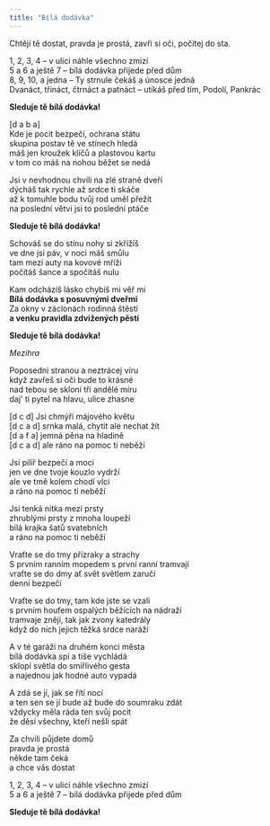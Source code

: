 ```yaml
---
title: "Bílá dodávka"
---
```


Chtějí tě dostat, pravda je prostá, zavři si oči, počítej do sta.

1, 2, 3, 4 – v ulici náhle všechno zmizí\
5 a 6 a ještě 7 – bílá dodávka přijede před dům\
8, 9, 10, a jedna – Ty strnule čekáš a únosce jedná\
Dvanáct, třináct, čtrnáct a patnáct – utíkáš před tím, Podolí, Pankrác

**Sleduje tě bílá dodávka!**

[d a b a]\
Kde je pocit bezpečí, ochrana státu\
skupina postav tě ve stínech hledá\
máš jen kroužek klíčů a plastovou kartu\
v tom co máš na nohou běžet se nedá

Jsi v nevhodnou chvíli na zlé straně dveří\
dýcháš tak rychle až srdce ti skáče\
až k tomuhle bodu tvůj rod uměl přežít\
na poslední větvi jsi to poslední ptáče

**Sleduje tě bílá dodávka!**

Schováš se do stínu nohy si zkřížíš\
ve dne jsi páv, v noci máš smůlu\
tam mezi auty na kovové mříži\
počítáš šance a spočítáš nulu

Kam odcházíš lásko chybíš mi věř mi\
**Bílá dodávka s posuvnými dveřmi**\
Za okny v záclonách rodinná štěstí\
**a venku pravidla zdvižených pěstí**

**Sleduje tě bílá dodávka!**

_Mezihra_

Poposedni stranou a neztrácej víru\
když zavřeš si oči bude to krásné\
nad tebou se skloní tři andělé míru\
daj' ti pytel na hlavu, ulice zhasne

[d c d] Jsi chmýří májového květu\
[d c a d] srnka malá, chytit ale nechat žít\
[d a f a] jemná pěna na hladině\
[d c a d] ale ráno na pomoc ti neběží

Jsi pilíř bezpečí a moci\
jen ve dne tvoje kouzlo vydrží\
ale ve tmě kolem chodí vlci\
a ráno na pomoc ti neběží

Jsi tenká nitka mezi prsty\
zhrublými prsty z mnoha loupeží\
bílá krajka šatů svatebních\
a ráno na pomoc ti neběží

Vraťte se do tmy přízraky a strachy\
S prvním ranním mopedem s první ranní tramvají\
vraťte se do dmy ať svět světlem zaručí\
denní bezpečí

Vraťte se do tmy, tam kde jste se vzali\
s prvním houfem ospalých běžících na nádraží\
tramvaje znějí, tak jak zvony katedrály\
když do nich jejich těžká srdce naráží

A v té garáži na druhém konci města\
bílá dodávka spí a tiše vychládá\
sklopí světla do smířlivého gesta\
a najednou jak hodné auto vypadá

A zdá se jí, jak se řítí nocí\
a ten sen se jí bude až bude do soumraku zdát\
vždycky měla ráda ten svůj pocit\
že děsí všechny, kteří nešli spát

Za chvíli půjdete domů\
pravda je prostá\
někde tam čeká\
a chce vás dostat

1, 2, 3, 4 – v ulici náhle všechno zmizí\
5 a 6 a ještě 7 – bílá dodávka přijede před dům

**Sleduje tě bílá dodávka!**

